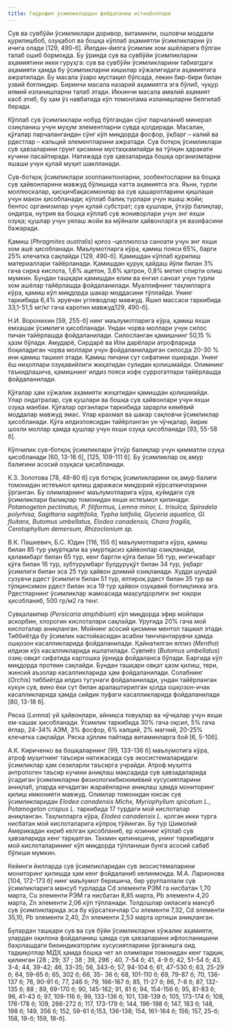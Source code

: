 ```yaml
---
title: Гидрофил ўсимликлардан фойдаланиш истиқболлари
---
```


Сув ва сувбўйи ўсимликлари доривор, витаминли, ошловчи моддали
қурилишбоб, озуқабоп ва бошқа кўплаб аҳамиятли ўсимликларни ўз ичига
олади [129, 490-б]. Йилдан-йилга ўсимлик хом ашёларига бўлган талаб ошиб
бормоқда. Бу ўринда сув ва сувбўйи ўсимликларни аҳамиятини икки гуруҳга:
сув ва сувбўйи ўсимликларини табиатдаги аҳамияти ҳамда бу ўсимликларни
кишилар хўжалигидаги аҳамиятига ажратилади. Бу масала ўзаро мустақил
бўлсада, лекин бир-бири билан узвий боғлиқдир. Биринчи масала назарий
аҳамиятга эга бўлиб, чуқур илмий изланишларни талаб этади. Иккинчи
масала амалий аҳамият касб этиб, бу ҳам ўз навбатида кўп томонлама
изланишларни белгилаб беради.

Кўплаб сув ўсимликлари нобуд бўлгандан сўнг парчаланиб минерал
озиқланиш учун муҳум элементларни сувда қолдиради. Масалан, қўғалар
парчалангандан сўнг кўп миқдорда фосфор, ўқбарг – калий ва рдестлар –
кальций элементларини ажратади. Сув ботқоқ ўсимликлари сув ҳавзаларини
грунт қисмини мустаҳкамлайди ва тўлқин ҳаракати кучини пасайтиради.
Натижада сув ҳавзаларида бошқа организмларни яшаши учун қулай муҳит
шаклланади.

Сув-ботқоқ ўсимликлари зоопланктонларни, зообентосларни ва бошқа
сув ҳайвонларини мавжуд бўлишида катта аҳамиятга эга. Яъни, турли
моллюскалар, қисқичбақасимонлар ва сув ҳашаротларини қишлаши учун
макон ҳисобланади; кўплаб балиқ турлари учун яшаш жойи; бентос организмлар учун қулай субстрат; сув қушлари, ўтхўр балиқлар, ондатра,
нутрия ва бошқа кўплаб сув жониворлари учун энг яхши озуқа; қушлар учун
уялаш жойи ва мўйнали ҳайвонларга уя вазифасини бажаради.

Қамиш (*Phragmites australis*) қоғоз –целлюлоза саноати учун энг яхши
хом ашё ҳисобланади. Маълумотларга кўра, қамиш пояси 65%, барги 25%
клечатка сақлайди [129, 490-б]. Қамишдан кўплаб қурилиш материаллари
тайёрланади. Қамишдан қуруқ ҳайдаш йўли билан 3% гача сирка кислота,
1,6% ацетон, 3,6% қатрон, 0,8% метил спирти олиш мумкин. Бундан ташқари
қамишдан елим ва енгил саноат учун турли хом ашёлар тайёрлашда
фойдаланилади. Муаллифнинг таҳлилларга кўра, қамиш кўп миқдорда шакар
моддасини тўплайди. Унинг таркибида 6,4% эрувчан углеводлар мавжуд.
Яшил массаси таркибида 33,1-51,5 мг/кг гача каротин мавжуд129, 490-б].

Н.И. Воронихин [59, 255-б] нинг маълумотларига кўра, қамиш яхши емхашак ўсимлиги ҳисобланади. Ундан чорва моллари учун силос пичан
тайёрлашда фойдаланилади. Силосланган қамишнинг 50,15 % ҳазм бўлади.
Амударё, Сирдарё ва Или дарёлари атрофларида боқиладиган чорва моллари
учун фойдаланиладиган силосда 20-30 % ини қамиш ташкил этади. Қамиш
пичани сут сифатини оширади. Унинг ёш ниҳоллари озуқавийлиги
жиҳатидан сулидан қолишмайди. Олимнинг таъкидлашича, қамишнинг
илдиз пояси кофе суррогатлари тайёрлашда фойдаланилади.

Қўғалар ҳам хўжалик аҳамияти жиҳатидан қамишдан қолишмайди. Улар
ондатралар, сув қушлари ва бошқа сув ҳайвонлари учун яхши озуқа манбаи.
Қўғалар органлари таркибида зарарли кимёвий моддалар мавжуд эмас. Улар
крахмал ва шакар сақловчи ўсимликлар ҳисобланади. Қўға илдизпоясидан
тайёрланган ун чўчқалар, йирик шохли моллар ҳамда қушлар учун яхши
озуқа ҳисобланади [93, 55-58 б].

Кўпчилик сув-ботқоқ ўсимликлари ўтхўр балиқлар учун қимматли озуқа
ҳисобланади [60, 13-16 б], [125, 109-111 б]. Бу ўсимликлар оқ амур балиғини
асосий озуқаси ҳисабланади.

К.З. Золотова [78, 48-80 б] сув ботқоқ ўсимликларини оқ амур балиғи
томонидан истеъмол қилиш даражаси миқдорий кўрсаткичларини ўрганган.
Бу олимларнинг маълумотларига кўра, қуйидаги сув ўсимликлари балиқлар
томонидан яхши истеъмол қилинади: *Potamogeton pectinatus, P. filiformus,
Lemna minor, L. trisulca, Spirodela polyrhisa, Sagittaria sagittifolia, Typha
latifolia, Glyceria aquatica, Gl. fluitans, Butomus umbellatus, Elodea canadensis,
Chara fragilis, Cerotophyllum demersum, Rhizoclonium sp.*

В.К. Пашкевич, Б.С. Юдин [116, 155 б] маълумотларига кўра, қамиш
билан 85 тур умуртқали ва умуртқасиз ҳайвонлар озиқланади, қаламибарг
билан 65 тур, кенг баргли қўға билан 56 тур, ингичкабарг қўға билан 16 тур,
зубтурумбарг булдуруқўт билан 34 тур, ўқбарг ўсимлиги билан эса 25 тур
ҳайвон доимий озиқланади. Худди шундай сузувчи рдест ўсимлиги билан 51
тур, ялтироқ рдест билан 35 тур ва тўлқинсимон рдест билан эса 19 тур
ҳайвон озуқавий боғлиқликка эга. Рдестларнинг ўсимликлар жамоасида
маҳсулдорлиги энг юқори ҳисобланиб, 500 гр/м2
га тенг.

Сувқалампир (*Persicaria amphibium*) кўп миқдорда эфир мойлари
аскорбин, хлорогин кислоталари сақлайди. Уруғида 20% гача мой кислоталар
аниқланган. Мойнинг асосий қисмини ментол ташкил этади. Тиббиётда бу
ўсимлик настойкасидан асабни тинчлантирувчи ҳамда ошқозон
касалликларида фойдаланилади. Қайнатилган ялпиз (*Mentha*) илдизи кўз
касалликларида ишлатилади. Сувпиёз (*Butomus umbellatus*) озиқ-овқат
сифатида картошка ўрнида фойдаланса бўлади. Баргида кўп миқдорда
протеин сақлайди. Бундан ташқари овқат ҳазм қилиш, тери, жинсий аъзолар
касалликларида ҳам фойдаланилади. Солабнинг (*Orchis*) тиббиётда илдиз
тугунаги фойдаланилади, ундан тайёрланган кукун сув, вино ёки сут билан
аралаштирилган ҳолда ошқозон-ичак касалликларида ҳамда сийдик пуфаги
касалликларида фойдаланилади [80, 13-18 б].

Ряска (*Lemna*) уй ҳайвонлари, айниқса товуқлар ва чўчқалар учун яхши
ем-хашак ҳисобланади. Ўсимлик таркибида 30% гача оқсил, 5% гача ёғлар,
24-34% АЭМ, 3% фосфор, 6% калций, 2% магний, 20-25% клечатка сақлайди.
Ряска ҳўллик пайтида витаминларга бой [6, 5-10б].

А.К. Кириченко ва бошқаларнинг [99, 133-136 б] маълумотига кўра,
атроф муҳитнинг таъсири натижасида сув экосистемаларидаги ўсимликлар
ҳам сезиларли таъсирга учрайди. Атроф муҳитга антропоген таъсир кучини
аниқлаш мақсадида сув ҳавзадаларида ўсадиган ўсимликларни физиологикбиокимёвий хусусиятларини аниқлаб, уларда кечадиган жараёнларни
аниқлаш ҳамда мониторинг қилиш имконияти мавжуд. Олимлар томонидан
юксак сув ўсимликларидан *Elodea canadensis Michx, Myriophyllum spicatum
L., Potamogeton crispus L.* таркибида 17 турдаги мой кислоталар аниқланган.
Таҳлилларга кўра, *Elodea canadensis L.* қолган икки турга нисбатан мой
кислоталарига кўпроқ тўйинган. Бу тур Шимолий Америкадан кириб келган
ҳисобланиб, ер юзининг кўплаб сув ҳавзаларида кенг тарқалган. Тахмин
қилинишича, унинг таркибидаги мой кислоталарининг кўп миқдорда
тўпланиши бунга асосий сабаб бўлиши мумкин.

Кейинги йилларда сув ўсимликларидан сув экосистемаларини
мониторинг қилишда ҳам кенг фойдаланиб келинмоқда. М.А. Ларионова
[104, 172-173 б] нинг маълумот беришича, бир уруғпаллали сув
ўсимликларига мансуб турларда Cd элементи РЭМ га нисбатан 1,70 марта,
Cu элементи РЭМ га нисбатан 8,85 марта, Pb элементи 4,20 марта, Zn
элементи 2,06 кўп тўпланади. Толдошлар оиласига мансуб сув
ўсимликларида эса бу кўрсаткичлар Cu элементи 7,32, Cd элементи 35,10, Pb
элементи 2,40, Zn элементи 2,53 марта ортиши аниқланган.

Булардан ташқари сув ва сув бўйи ўсимликларни хўжалик аҳамияти,
улардан оқилона фойдаланиш ҳамда сув ҳавзаларини ифлосланишини
баҳолашдаги биоиндикаторлик хусусиятларини ўрганишга оид тадқиқотлар
МДҲ ҳамда бошқа чет эл олимлари томонидан кенг тадқиқ қилинган [28 ; 29;
37 ; 38 ; 39, 296 ; 40, 7-54 б; 41, 4-9 б; 42, 51-54 б; 43, 3-4; 44, 39-42; 46, 33-35;
56, 343-б; 57, 94-104 б; 61, 47-530 б; 63, 25-29 б; 64, 59-65 б; 65, 302 б; 66, 35-
36 б; 68, 101-110 б; 69, 79-87 б; 70, 136-137 б; 76, 90-91 б; 77, 246 б; 79, 166-167 б; 85, 11-27 б; 86, 7-8 б; 87, 132-135 б; 88 ; 89, 69-170 б; 90, 145-162; 91, 81
б; 94, 154-156 б; 95, 81-83 б; 96, 41-43 б; 97, 109-116 б; 99, 133-136 б; 101,
138-139 б; 105, 173-174 б; 108, 176-178 б; 109, 266-272 б; 117, 173-179 б; 144,
196-198 б; 147, 183 б; 148, 198 б; 149, 356 б; 152, 59-61 б;153, 136-138; 154,
161-164 б; 156; 157, 25-б; 158, 19-б; 159, 18-б].
